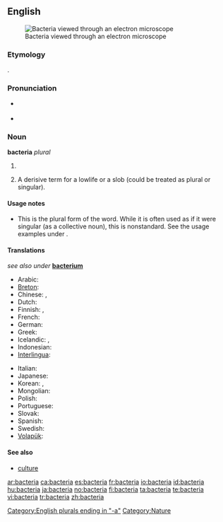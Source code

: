 {{see|Bacteria}}
==English==
[[Image:Escherichia Coli NIAID.jpg|thumb|Bacteria viewed through an electron microscope]]

===Etymology===
{{AGr.}} {{term|sc=polytonic|βακτηρία|tr=baktēria||rod, stick|lang=grc}}.

===Pronunciation===
* {{a|US}} {{IPA|/bækˈtɪɻ.i.ə/}}
* {{audio|en-us-bacteria.ogg|Audio (US)}}

===Noun===
'''bacteria''' ''plural''

# {{microbiology}} {{plural of|[[bacterium]]}}
# {{pejorative}} A derisive term for a lowlife or a slob (could be treated as plural or singular).

====Usage notes====
* This is the plural form of the word.  While it is often used as if it were singular (as a collective noun), this is nonstandard.  See the usage examples under {{term|bacterium}}.

<!--is there any point in having translations on this page?-->

====Translations====
''see also under'' '''[[bacterium]]'''
{{trans-top|bacteria}}
* Arabic: {{t|ar|جراثيم|sc=Arab}}
* [[Breton]]: {{t|br|bakteri|xs=Breton}} {{qualifier|collective noun}} {{t|br|bakterienn|f|s|xs=Breton}}
* Chinese: {{t-|cmn|細菌|sc=Hani|xs=Mandarin}}, {{t|cmn|细菌|sc=Hani|xs=Mandarin}}
* Dutch: {{t|nl|bacteriën}}
* Finnish: {{t|fi|bakteerikanta}} {{qualifier|collective noun}}, {{t-|fi|bakteerit}} {{qualifier|plural}}
* French: {{t+|fr|bactéries|f|p}}
* German: {{t|de|Bakterien}}
* Greek: {{t|el|βακτήρια|n|p|tr=vaktíria|sc=Grek}}
* Icelandic: {{t|is|gerlar|n|p}}, {{t|is|bakteríur|n|p}}
* Indonesian: {{t+|id|bakteri|xs=Indonesian}}
* [[Interlingua]]: {{t|ia|bacterios|xs=Interlingua}}
{{trans-mid}}
* Italian: {{t+|it|batteri|m|p}}
* Japanese: {{t+|ja|細菌|tr=[[さいきん]], saikin|sc=Jpan}}
* Korean: {{t-|ko|세균|tr=segyun|sc=Hang}}, {{t|ko|박테리아|tr=bagteria|sc=Hang}}
* Mongolian: {{t-|mn|нян|tr=nian|sc=Cyrl|xs=Mongolian}}
* Polish: {{t+|pl|bakterie}}
* Portuguese: {{t|pt|bactérias}}
* Slovak: {{t|sk|baktérie|f|p}}
* Spanish: {{t|es|bacterias}}
* Swedish: {{t+|sv|bakterier}}
* [[Volapük]]: {{t-|vo|bakters|xs=Volapük}}
{{trans-bottom}}

====See also====
* [[culture]] {{qualifier|collective noun}}

[[Category:English plurals ending in "-a"]]
[[Category:Nature]]

[[ar:bacteria]]
[[ca:bacteria]]
[[es:bacteria]]
[[fr:bacteria]]
[[io:bacteria]]
[[id:bacteria]]
[[hu:bacteria]]
[[ja:bacteria]]
[[no:bacteria]]
[[fi:bacteria]]
[[ta:bacteria]]
[[te:bacteria]]
[[vi:bacteria]]
[[tr:bacteria]]
[[zh:bacteria]]